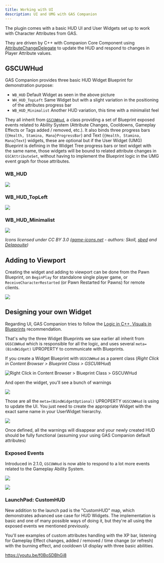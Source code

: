 ```yaml
---
title: Working with UI
description: UI and UMG with GAS Companion
---
```


The plugin comes with a basic HUD UI and User Widgets set up to work with Character Attributes from GAS.

They are driven by C++ with Companion Core Component using [AttributeChangeDelegate](https://github.com/tranek/GASDocumentation#434-responding-to-attribute-changes) to update the HUD and respond to changes in Player Attribute values.

## GSCUWHud

GAS Companion provides three basic HUD Widget Blueprint for demonstration purpose:

- `WB_HUD` Default Widget as seen in the above picture
- `WH_HUD_TopLeft` Same Widget but with a slight variation in the positioning of the attributes progress bar
- `WB_HUD_Minimalist` Another HUD variation, this time with a minimalist feel

They all inherit from [`GSCUWHud`](), a class providing a set of Blueprint exposed events related to Ability System (Attribute Changes, Cooldowns, Gameplay Effects or Tags added / removed, etc.). It also binds three progress bars (`{Health, Stamina, Mana}ProgressBar`) and Text (`{Health, Stamina, Mana}Text`) widgets, these are optional but if the User Widget (UMG) Blueprint is defining in the Widget Tree progress bars or text widget with the same name, those widgets will be bound to related attribute changes in `GSCAttributeSet`, without having to implement the Blueprint logic in the UMG event graph for those attributes.

### WB_HUD

![](hud.png)

### WB_HUD_TopLeft

![](hud-topleft.png)

### WB_HUD_Minimalist

![](hud-minimalist.png)

*Icons licensed under CC BY 3.0 ([game-icons.net](https://game-icons.net/) - authors: Skoll, [sbed](https://opengameart.org/content/95-game-icons) and [Delapouite](https://delapouite.com/))*

## Adding to Viewport

Creating the widget and adding to viewport can be done from the Pawn Blueprint, on `BeginPlay` for standalone single player game, or `ReceiveCharacterRestarted` (or Pawn Restarted for Pawns) for remote clients.

![](add_viewport.png)

## Designing your own Widget

Regarding UI, GAS Companion tries to follow the [Logic in C++, Visuals in Blueprints](https://benui.ca/unreal/ui-best-practices/#logic-in-c-visuals-in-blueprints) recommendation.

That's why the three Widget Blueprints we saw earlier all inherit from `UGSCUWHud` which is responsible for all the logic, and uses several `meta=(BindWidget)` UPROPERTY to communicate with Blueprints.

If you create a Widget Blueprint with `UGSCUWHud` as a parent class (*Right Click in Content Browser > Blueprint Class > GSCUWHud*)

![Right Click in Content Browser > Blueprint Class > GSCUWHud](create-wbp.png)

And open the widget, you'll see a bunch of warnings

![](widget_optional_bindings.png)

Those are all the `meta=(BindWidgetOptional)` UPROPERTY `UGSCUWHud` is using to update the UI. You just need to create the appropriate Widget with the exact same name in your UserWidget hierarchy.

![](uw-hierarchy.png)

Once defined, all the warnings will disappear and your newly created HUD should be fully functional (assuming your using GAS Companion default attributes)

### Exposed Events

Introduced in 2.1.0, `GSCUWHud` is now able to respond to a lot more events related to the Gameplay Ability System.

![](events_dropdown.png)

![](hud_events.png)

### LaunchPad: CustomHUD

New addition to the launch pad is the "CustomHUD" map, which demonstrates advanced use case for HUD Widgets. The implementation is basic and one of many possible ways of doing it, but they're all using the exposed events we mentioned previously.

You'll see examples of custom attributes handling with the XP bar, listening for Gameplay Effect changes, added / removed / time change (or refresh) with the burning effect, and cooldown UI display with three basic abilities.

https://youtu.be/f0BoSDBhGi8

